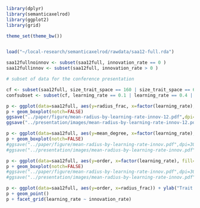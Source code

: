 ```r
library(dplyr)
library(semanticaxelrod)
library(ggplot2)
library(grid)

theme_set(theme_bw())


load("~/local-research/semanticaxelrod/rawdata/saa12-full.rda")

saa12fullnoinnov <- subset(saa12full, innovation_rate == 0 )
saa12fullinnov <- subset(saa12full, innovation_rate > 0 )

# subset of data for the conference presentation

cf <- subset(saa12full, size_trait_space == 160 | size_trait_space == 640 | size_trait_space == 2496 | size_trait_space == 62496 )
confsubset <- subset(cf, learning_rate == 0.1 | learning_rate == 0.4 | learning_rate == 0.9)


```


```r

p <- ggplot(data=saa12full, aes(y=radius_frac, x=factor(learning_rate), fill=factor(innovation_rate))) + ylab("Normalized Mean Trait Graph Radius") + xlab("Prerequisite Learning Rate") + labs(fill="Global Innovation Rate")
p + geom_boxplot(notch=FALSE)
ggsave("../paper/figure/mean-radius-by-learning-rate-innov-12.pdf",dpi=300)
ggsave("../presentation/images/mean-radius-by-learning-rate-innov-12.pdf",dpi=300)

```

```r

p <- ggplot(data=saa12full, aes(y=mean_degree, x=factor(learning_rate), fill=factor(innovation_rate))) + ylab("Mean Degree") + xlab("Prerequisite Learning Rate") + labs(fill="Global Innovation Rate")
p + geom_boxplot(notch=FALSE)
#ggsave("../paper/figure/mean-radius-by-learning-rate-innov.pdf",dpi=300)
#ggsave("../presentation/images/mean-radius-by-learning-rate-innov.pdf",dpi=300)

```

```r

p <- ggplot(data=saa12full, aes(y=order, x=factor(learning_rate), fill=factor(innovation_rate))) + ylab("Trait Tree Size") + xlab("Prerequisite Learning Rate") + labs(fill="Global Innovation Rate")
p + geom_boxplot(notch=FALSE)
#ggsave("../paper/figure/mean-radius-by-learning-rate-innov.pdf",dpi=300)
#ggsave("../presentation/images/mean-radius-by-learning-rate-innov.pdf",dpi=300)

```


```r
p <- ggplot(data=saa12full, aes(y=order, x=radius_frac)) + ylab("Trait Tree Size") + xlab("Normalized Mean Trait Graph Radius") 
p + geom_point()
p + facet_grid(learning_rate ~ innovation_rate)

```


